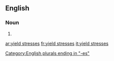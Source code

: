 ==English==

===Noun===
{{head|en|noun plural form|head=[[yield]] [[stresses]]}}

# {{plural of|yield stress|lang=en}}

[[Category:English plurals ending in "-es"]]

[[ar:yield stresses]]
[[fr:yield stresses]]
[[it:yield stresses]]